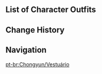 {{CharacterTabs}}

==List of Character Outfits==
{{Outfits by Category Table|Chongyun Outfits|nocharacter=1}}

==Change History==
{{Change History|1.0}}

==Navigation==
{{Character Navbox|link type=outfits}}
[[pt-br:Chongyun/Vestuário]]